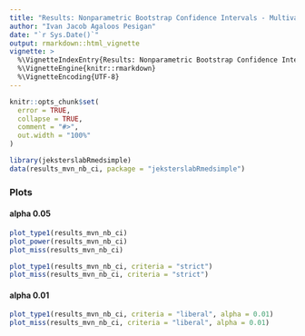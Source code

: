 ```yaml
---
title: "Results: Nonparametric Bootstrap Confidence Intervals - Multivariate Normal - Complete Data"
author: "Ivan Jacob Agaloos Pesigan"
date: "`r Sys.Date()`"
output: rmarkdown::html_vignette
vignette: >
  %\VignetteIndexEntry{Results: Nonparametric Bootstrap Confidence Intervals - Multivariate Normal - Complete Data}
  %\VignetteEngine{knitr::rmarkdown}
  %\VignetteEncoding{UTF-8}
---
```


```r
knitr::opts_chunk$set(
  error = TRUE,
  collapse = TRUE,
  comment = "#>",
  out.width = "100%"
)
```

```r
library(jeksterslabRmedsimple)
data(results_mvn_nb_ci, package = "jeksterslabRmedsimple")
```

### Plots

#### alpha 0.05

```r
plot_type1(results_mvn_nb_ci)
plot_power(results_mvn_nb_ci)
plot_miss(results_mvn_nb_ci)
```

```r
plot_type1(results_mvn_nb_ci, criteria = "strict")
plot_miss(results_mvn_nb_ci, criteria = "strict")
```

#### alpha 0.01

```r
plot_type1(results_mvn_nb_ci, criteria = "liberal", alpha = 0.01)
plot_miss(results_mvn_nb_ci, criteria = "liberal", alpha = 0.01)
```
